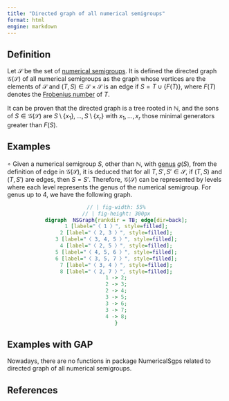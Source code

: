```yaml
---
title: "Directed graph of all numerical semigroups"
format: html
engine: markdown
---
```


<!-- Definición de Num. Sem. -->

## Definition

Let $\mathcal{S}$ be the set of [numerical semigroups](../Basic-concepts/Numerical-semigroup.qmd). It is defined the directed graph $\mathcal{G}(\mathcal{S})$ of all numerical semigroups as the graph whose vertices are the elements of $\mathcal{S}$ and $(T, S) \in \mathcal{S} \times \mathcal{S}$ is an edge if $S = T \cup \{F(T)\}$, where $F(T)$ denotes the [Frobenius number](../Basic-concepts/Frobenius-number.qmd) of $T$.

It can be proven that the directed graph is a tree rooted in $\mathbb{N}$, and the sons of $S \in \mathcal{G}(\mathcal{S})$ are $S \setminus \{x_1\}, \ldots, S \setminus \{x_r\}$ with $x_1, \ldots, x_r$ those minimal generators greater than $F(S)$.

## Examples

$\circ$ Given a numerical semigroup $S$, other than $\mathbb{N}$, with [genus](../Basic-concepts/Genus.qmd) $g(S)$, from the definition of edge in $\mathcal{G}(\mathcal{S})$, it is deduced that for all $T, S', S' \in \mathcal{S}$, if $(T,S)$ and $(T,S')$ are edges, then $S = S'$. Therefore, $\mathcal{G}(\mathcal{S})$ can be represented by levels where each level represents the genus of the numerical semigroup. For genus up to $4$, we have the following graph.

::: {style="text-align:center;"}
```dot
// | fig-width: 55%
// | fig-height: 300px
digraph  NSGraph{rankdir = TB; edge[dir=back];
1 [label="〈 1 〉", style=filled];
2 [label="〈 2, 3 〉", style=filled];
3 [label="〈 3, 4, 5 〉", style=filled];
4 [label="〈 2, 5 〉", style=filled];
5 [label="〈 4, 5, 6 〉", style=filled];
6 [label="〈 3, 5, 7 〉", style=filled];
7 [label="〈 3, 4 〉", style=filled];
8 [label="〈 2, 7 〉", style=filled];
1 -> 2;
2 -> 3;
2 -> 4;
3 -> 5;
3 -> 6;
3 -> 7;
4 -> 8;
}
```
:::


## Examples with GAP

Nowadays, there are no functions in package NumericalSgps related to directed graph of all numerical semigroups.

## References
